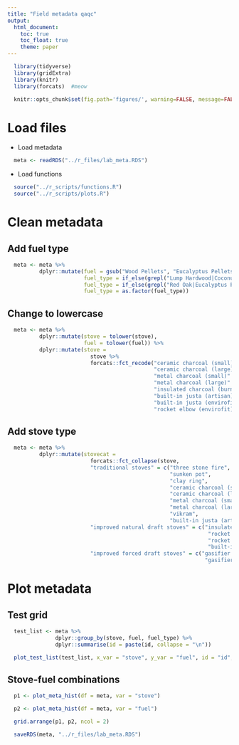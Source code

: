 ```yaml
---
title: "Field metadata qaqc"
output:
  html_document:
    toc: true
    toc_float: true
    theme: paper
---
```


```r
  library(tidyverse)
  library(gridExtra)
  library(knitr)
  library(forcats)  #meow
```

```r
  knitr::opts_chunk$set(fig.path='figures/', warning=FALSE, message=FALSE, cache=FALSE)
```

# Load files

* Load metadata

```r
  meta <- readRDS("../r_files/lab_meta.RDS")
```

* Load functions

```r
  source("../r_scripts/functions.R")
  source("../r_scripts/plots.R")
```

# Clean metadata

## Add fuel type

```r
  meta <- meta %>%
          dplyr::mutate(fuel = gsub("Wood Pellets", "Eucalyptus Pellets", fuel),
                        fuel_type = if_else(grepl("Lump Hardwood|Coconut Charcoal", fuel), "charcoal", "wood"),
                        fuel_type = if_else(grepl("Red Oak|Eucalyptus Pellets", fuel), "pellets", fuel_type),
                        fuel_type = as.factor(fuel_type))
```

## Change to lowercase

```r
  meta <- meta %>%
          dplyr::mutate(stove = tolower(stove),
                        fuel = tolower(fuel)) %>%
          dplyr::mutate(stove =
                          stove %>%
                          forcats::fct_recode("ceramic charcoal (small)" = "ceramic jiko (small)",
                                              "ceramic charcoal (large)" = "ceramic jiko (large)",
                                              "metal charcoal (small)" = "metal jiko (small)",
                                              "metal charcoal (large)" = "metal jiko (large)",
                                              "insulated charcoal (burn labs)" = "metal jiko (burn)",
                                              "built-in justa (artisan)" = "justa (artisan)",
                                              "built-in justa (envirofit)" = "justa (hm5000)",
                                              "rocket elbow (envirofit)" = "rocket elbow (g3300)"))
```

## Add stove type

```r
  meta <- meta %>%
          dplyr::mutate(stovecat =
                          forcats::fct_collapse(stove,
                          "traditional stoves" = c("three stone fire",
                                                   "sunken pot",
                                                   "clay ring",
                                                   "ceramic charcoal (small)",
                                                   "ceramic charcoal (large)",
                                                   "metal charcoal (small)",
                                                   "metal charcoal (large)",
                                                   "vikram",
                                                   "built-in justa (artisan)"),
                          "improved natural draft stoves" = c("insulated charcoal (burn labs)",
                                                               "rocket elbow (envirofit)",
                                                               "rocket elbow (chulika)",
                                                               "built-in justa (envirofit)"),
                          "improved forced draft stoves" = c("gasifier (philips)",
                                                              "gasifier (doe)")))
```

# Plot metadata

## Test grid

```r
  test_list <- meta %>%
               dplyr::group_by(stove, fuel, fuel_type) %>%
               dplyr::summarise(id = paste(id, collapse = "\n"))

  plot_test_list(test_list, x_var = "stove", y_var = "fuel", id = "id", fill_color = "fuel_type")
```

## Stove-fuel combinations

```r
  p1 <- plot_meta_hist(df = meta, var = "stove")

  p2 <- plot_meta_hist(df = meta, var = "fuel")

  grid.arrange(p1, p2, ncol = 2)
```

```r
  saveRDS(meta, "../r_files/lab_meta.RDS")
```

